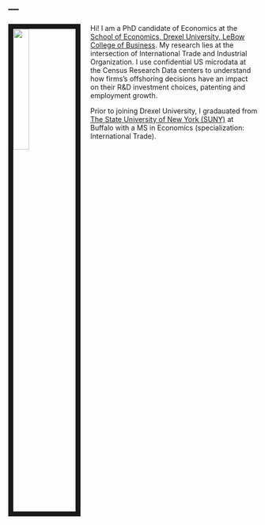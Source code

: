 ---
---

<link rel="stylesheet" href="styles.css" type="text/css">

<img src="me.jpg" style="width:25%; border:10px solid; margin-right: 20px" align="left">

Hi! I am a PhD candidate of Economics at the [School of Economics, Drexel University, LeBow College of Business](https://www.lebow.drexel.edu/faculty-and-research/disciplines/economics). My research lies at the intersection of International Trade and Industrial Organization. I use confidential US microdata at the Census Research Data centers to understand how firms's offshoring decisions have an impact on their R&D investment choices, patenting and employment growth.

Prior to joining Drexel University, I gradauated from [The State University of New York (SUNY)](https://arts-sciences.buffalo.edu/economics.html) at Buffalo with a MS in Economics (specialization: International Trade).







